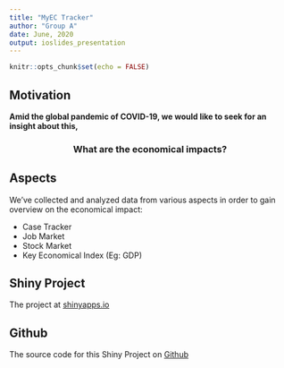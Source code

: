 ```yaml
---
title: "MyEC Tracker"
author: "Group A"
date: June, 2020
output: ioslides_presentation
---
```


```r
knitr::opts_chunk$set(echo = FALSE)
```

## Motivation {.build data-background=ppt-background.jpg data-background-size=cover}

<div class="black">
__Amid the global pandemic of COVID-19, we would like to seek for an insight about this,__
</div>

<center>
### __What are the economical impacts?__
</center>

## Aspects

We've collected and analyzed data from various aspects in order to gain overview on the economical impact:

- Case Tracker
- Job Market
- Stock Market
- Key Economical Index (Eg: GDP)

## Shiny Project

The project at 
[shinyapps.io](https://group-a-principle-data-science.shinyapps.io/myec-tracker/)

## Github

The source code for this Shiny Project on 
[Github](https://github.com/WeiHien/MyEC_Tracker)